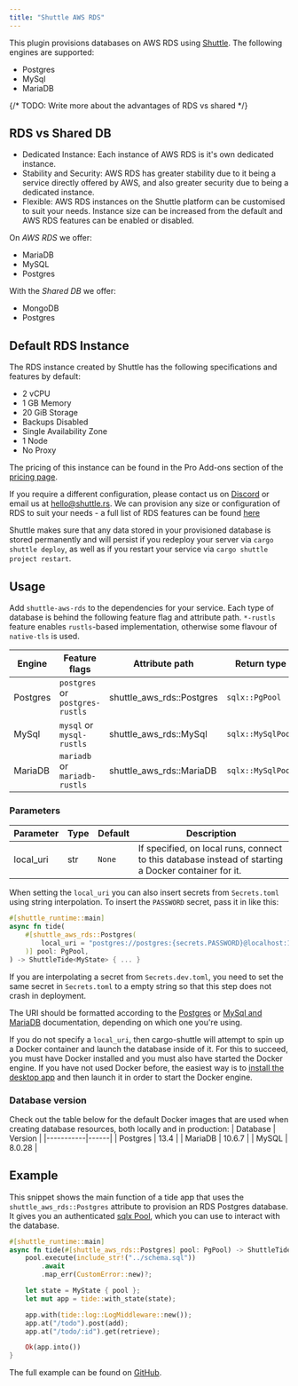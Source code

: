 ```yaml
---
title: "Shuttle AWS RDS"
---
```


<Snippet file="pro-feature.mdx" />

This plugin provisions databases on AWS RDS using [Shuttle](https://www.shuttle.rs). The following engines are supported:
- Postgres
- MySql
- MariaDB

{/* TODO: Write more about the advantages of RDS vs shared */}


## RDS vs Shared DB
- Dedicated Instance: Each instance of AWS RDS is it's own dedicated instance.
- Stability and Security: AWS RDS has greater stability due to it being a service directly offered by AWS, and also greater security due to being a dedicated instance.
- Flexible: AWS RDS instances on the Shuttle platform can be customised to suit your needs. Instance size can be increased from the default and AWS RDS features can be enabled or disabled.

On *AWS RDS* we offer:
- MariaDB
- MySQL
- Postgres

With the *Shared DB* we offer:
- MongoDB
- Postgres

## Default RDS Instance
The RDS instance created by Shuttle has the following specifications and features by default:
- 2 vCPU
- 1 GB Memory
- 20 GiB Storage
- Backups Disabled
- Single Availability Zone
- 1 Node
- No Proxy

The pricing of this instance can be found in the Pro Add-ons section of the [pricing page](https://www.shuttle.rs/pricing).

If you require a different configuration, please contact us on [Discord](https://discord.gg/shuttle) or email us at hello@shuttle.rs. We can provision any size or configuration of RDS to suit your needs - a full list of RDS features can be found [here](https://aws.amazon.com/rds/features/)

Shuttle makes sure that any data stored in your provisioned database is stored permanently and will persist if you redeploy your server via `cargo shuttle deploy`, as well as if you restart your service via `cargo shuttle project restart`.

## Usage
Add `shuttle-aws-rds` to the dependencies for your service.
Each type of database is behind the following feature flag and attribute path. `*-rustls` feature enables `rustls`-based implementation, otherwise some flavour of `native-tls` is used.

| Engine   | Feature flags | Attribute path | Return type |
|----------|---------------|----------------|-------------|
| Postgres | `postgres` or `postgres-rustls` | shuttle_aws_rds::Postgres | `sqlx::PgPool` |
| MySql    | `mysql` or `mysql-rustls` | shuttle_aws_rds::MySql | `sqlx::MySqlPool` |
| MariaDB  | `mariadb` or `mariadb-rustls` | shuttle_aws_rds::MariaDB | `sqlx::MySqlPool` |

### Parameters
| Parameter | Type | Default | Description |
|-----------|------|---------|-------------|
| local_uri | str  | `None`  | If specified, on local runs, connect to this database instead of starting a Docker container for it. |

When setting the `local_uri` you can also insert secrets from `Secrets.toml` using string interpolation. To insert the
`PASSWORD` secret, pass it in like this:

```rust
#[shuttle_runtime::main]
async fn tide(
    #[shuttle_aws_rds::Postgres(
        local_uri = "postgres://postgres:{secrets.PASSWORD}@localhost:16695/postgres"
    )] pool: PgPool,
) -> ShuttleTide<MyState> { ... }
```

<Note>If you are interpolating a secret from `Secrets.dev.toml`, you need to set the same secret in `Secrets.toml` to a empty string so that this step does not crash in deployment.</Note>

The URI should be formatted according to the
[Postgres](https://www.postgresql.org/docs/current/libpq-connect.html#LIBPQ-CONNSTRING) or
[MySql and MariaDB](https://dev.mysql.com/doc/refman/8.0/en/connecting-using-uri-or-key-value-pairs.html#connecting-using-uri)
documentation, depending on which one you're using.

If you do not specify a `local_uri`, then cargo-shuttle will attempt to spin up a Docker container and launch the database inside of it.
For this to succeed, you must have Docker installed and you must also have started the Docker engine. If you have not used Docker
before, the easiest way is to [install the desktop app](https://docs.docker.com/get-docker/) and then launch it in order to start
the Docker engine.

<Snippet file="connection-string.mdx" />

### Database version
Check out the table below for the default Docker images that are used when creating database resources, both locally and in production:
| Database | Version | 
|-----------|------|
| Postgres | 13.4  |
| MariaDB | 10.6.7  |
| MySQL | 8.0.28  |

## Example

This snippet shows the main function of a tide app that uses the `shuttle_aws_rds::Postgres` attribute to provision an RDS Postgres database.
It gives you an authenticated [sqlx Pool](https://docs.rs/sqlx/latest/sqlx/pool/index.html), which you can use to interact with the database.

```rust main.rs
#[shuttle_runtime::main]
async fn tide(#[shuttle_aws_rds::Postgres] pool: PgPool) -> ShuttleTide<MyState> {
    pool.execute(include_str!("../schema.sql"))
        .await
        .map_err(CustomError::new)?;

    let state = MyState { pool };
    let mut app = tide::with_state(state);

    app.with(tide::log::LogMiddleware::new());
    app.at("/todo").post(add);
    app.at("/todo/:id").get(retrieve);

    Ok(app.into())
}
```

The full example can be found on [GitHub](https://github.com/shuttle-hq/shuttle-examples/tree/main/tide/postgres).
